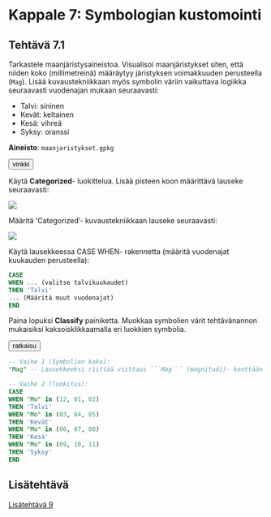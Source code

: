 # Kappale 7: Symbologian kustomointi

## Tehtävä 7.1

Tarkastele maanjäristysaineistoa. Visualisoi maanjäristykset siten, että niiden koko (millimetreinä) määräytyy järistyksen voimakkuuden perusteella (```Mag```). Lisää kuvaustekniikkaan myös symbolin väriin vaikuttava logiikka seuraavasti vuodenajan mukaan seuraavasti:

- Talvi: sininen
- Kevät: keltainen
- Kesä: vihreä
- Syksy: oranssi

**Aineisto**: ```maanjaristykset.gpkg```

<button onclick="toggleAnswer(this)" class="btn answer_btn">vinkki</button>

::: hidden-box
Käytä **Categorized**- luokittelua. Lisää pisteen koon määrittävä lauseke seuraavasti:

![](img/kappale_7/image1.gif)

Määritä 'Categorized'- kuvaustekniikkaan lauseke seuraavasti:

![](img/kappale_7/image2.gif)

Käytä lausekkeessa CASE WHEN- rakennetta (määritä vuodenajat kuukauden perusteella):

::: code-box
``` sql
CASE
WHEN ... (valitse talvikuukaudet)
THEN 'Talvi'
... (Määritä muut vuodenajat)
END
```
:::

Paina lopuksi **Classify** painiketta. Muokkaa symbolien värit tehtävänannon mukaisiksi kaksoisklikkaamalla eri luokkien symbolia.
:::


<button onclick="toggleAnswer(this)" class="btn answer_btn">ratkaisu</button>

::: hidden-box
::: code-box
``` sql
-- Vaihe 1 (Symbolien koko):
"Mag" -- Lausekkeeksi riittää viittaus ```Mag``` (magnitudi)- kenttään

-- Vaihe 2 (luokitus):
CASE
WHEN "Mo" in (12, 01, 02)
THEN 'Talvi'
WHEN "Mo" in (03, 04, 05)
THEN 'Kevät'
WHEN "Mo" in (06, 07, 08)
THEN 'Kesä'
WHEN "Mo" in (09, 10, 11)
THEN 'Syksy'
END
```
:::
:::

## Lisätehtävä

[Lisätehtävä 9](15_kappale_15.html#lisätehtävä-9)